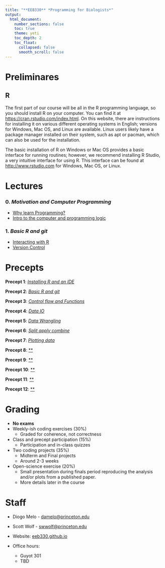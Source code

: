 ```yaml
---
title: "**EEB330** *Programming for Biologists*"
output:
  html_document:
    number_sections: false
    toc: true
    theme: yeti
    toc_depth: 2
    toc_float: 
      collapsed: false
      smooth_scroll: false
---
```


# Preliminares

## R

The first part of our course will be all in the R programming language, so you should install R on your computer.
You can find it at [https://cran.rstudio.com/index.html](https://cran.rstudio.com/index.html).
On this website, there are instructions for installing it on various different operating systems in English; versions for Windows, Mac OS, and Linux are available.
Linux users likely have a package manager installed on their system, such as apt or pacman, which can also be used for the installation.

The basic installation of R on Windows or Mac OS provides a basic interface for running routines; however, we recommend installing R Studio, a very intuitive interface for using R.
This interface can be found at [http://www.rstudio.com](https://posit.co/products/open-source/rstudio/) for Windows, Mac OS, or Linux.

# Lectures

### 0. *Motivation and Computer Programming*

+ [Why learn Programming?](https://eeb330.github.io/slides/00_Why_Programming.html)
+ [Intro to the computer and programming logic](https://eeb330.github.io/slides/01_Computer_programming.html)

### 1. *Basic R and git*


+ [Interacting with R](https://eeb330.github.io/slides/02_BasicR.html)
+ [Version Control](https://eeb330.github.io/slides/0_BasicGit.html)



# Precepts

**Precept 1**: [*Installing R and an IDE*]()

**Precept 2**: [*Basic R and git*]()

**Precept 3**: [*Control flow and Functions*]()

**Precept 4**: [*Data IO*]()

**Precept 5**: [*Data Wrangling*]()

**Precept 6**: [*Split apply combine*]()

**Precept 7**: [*Plotting data*]()

**Precept 8**: [**]()

**Precept 9**: [**]()

**Precept 10**: [**]()

**Precept 11**: [**]()

**Precept 12**: [**]()


# Grading

  - **No exams**
  - Weekly-ish coding exercises (30%)
    - Graded for coherence, not correctness

  - Class and precept participation (15%)
    - Participation and in-class quizzes

  - Two coding projects (35%)
    - Midterm and Final projects
    - Around 2-3 weeks 

  - Open-science exercise (20%)
    - Small presentation during finals period reproducing the analysis and/or plots from a published paper. 
    - More details later in the course

# Staff 

- Diogo Melo - [damelo@princeton.edu](damelo@princeton.edu)
- Scott Wolf - [swwolf@princeton.edu](swwolf@princeton.edu)

- Website: [eeb330.github.io](http://eeb330.github.io)

- Office hours:
  - Guyot 301
  - TBD